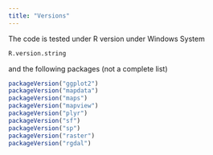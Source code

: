 ```yaml
---
title: "Versions"
---
```




The code is tested under R version under Windows System
```r
R.version.string
```
and the following packages (not a complete list)
```r
packageVersion("ggplot2")
packageVersion("mapdata")
packageVersion("maps")
packageVersion("mapview")
packageVersion("plyr")
packageVersion("sf")
packageVersion("sp")
packageVersion("raster")
packageVersion("rgdal")
```